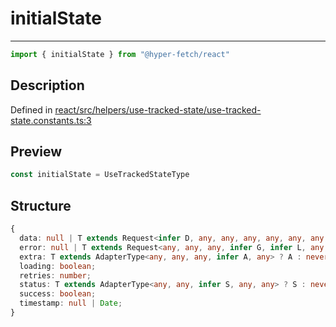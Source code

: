 

# initialState

<div class="api-docs__separator" data-reactroot="">

---

</div><div class="api-docs__import" data-reactroot="">

```ts
import { initialState } from "@hyper-fetch/react"
```

</div><div class="api-docs__section">

## Description

</div><div class="api-docs__description"><span class="api-docs__do-not-parse">



</span></div><p class="api-docs__definition">

Defined in [react/src/helpers/use-tracked-state/use-tracked-state.constants.ts:3](https://github.com/BetterTyped/hyper-fetch/blob/c3e2c45/packages/react/src/helpers/use-tracked-state/use-tracked-state.constants.ts#L3)

</p><div class="api-docs__section">

## Preview

</div><div class="api-docs__preview var">

```ts
const initialState = UseTrackedStateType
```

</div><div class="api-docs__section">

## Structure

</div><div class="api-docs__returns">

```ts
{
  data: null | T extends Request<infer D, any, any, any, any, any, any, any, any, any> ? D : never;
  error: null | T extends Request<any, any, any, infer G, infer L, any, any, any, any, any> ? G | L : never;
  extra: T extends AdapterType<any, any, any, infer A, any> ? A : never;
  loading: boolean;
  retries: number;
  status: T extends AdapterType<any, any, infer S, any, any> ? S : never;
  success: boolean;
  timestamp: null | Date;
}
```

</div>